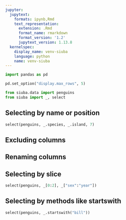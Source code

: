 ```yaml
---
jupyter:
  jupytext:
    formats: ipynb,Rmd
    text_representation:
      extension: .Rmd
      format_name: rmarkdown
      format_version: '1.2'
      jupytext_version: 1.13.8
  kernelspec:
    display_name: venv-siuba
    language: python
    name: venv-siuba
---
```


```python
import pandas as pd

pd.set_option("display.max_rows", 5)

from siuba.data import penguins
from siuba import _, select
```

## Selecting by name or position

```python
select(penguins, _.species, _.island, 7)
```

## Excluding columns


## Renaming columns


## Selecting by slice

```python
select(penguins, _[0:2], _["sex":"year"])
```

## Selecting by methods like startswith

```python
select(penguins, _.startswith("bill"))
```
